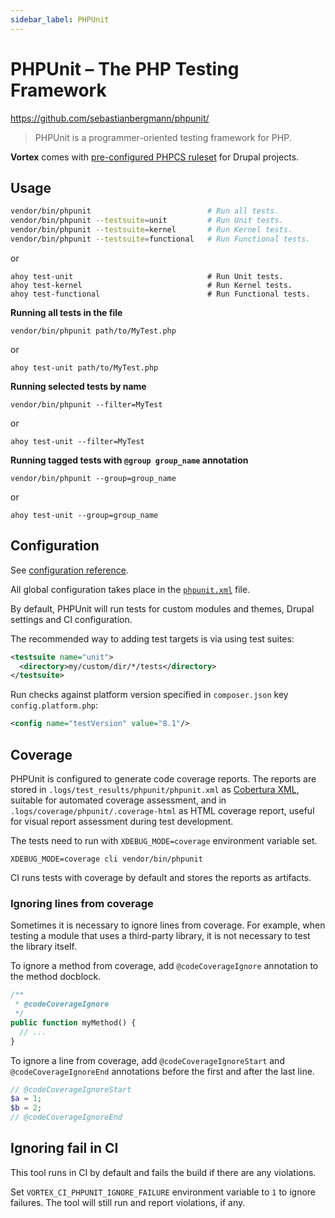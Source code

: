 ```yaml
---
sidebar_label: PHPUnit
---
```


# PHPUnit – The PHP Testing Framework

https://github.com/sebastianbergmann/phpunit/

> PHPUnit is a programmer-oriented testing framework for PHP.

**Vortex** comes with [pre-configured PHPCS ruleset](https://github.com/drevops/scaffold/blob/develop/phpunit.xml) for Drupal projects.

## Usage

```bash
vendor/bin/phpunit                          # Run all tests.
vendor/bin/phpunit --testsuite=unit         # Run Unit tests.
vendor/bin/phpunit --testsuite=kernel       # Run Kernel tests.
vendor/bin/phpunit --testsuite=functional   # Run Functional tests.
```
or
```shell
ahoy test-unit                              # Run Unit tests.
ahoy test-kernel                            # Run Kernel tests.
ahoy test-functional                        # Run Functional tests.

```

**Running all tests in the file**

```shell
vendor/bin/phpunit path/to/MyTest.php
```
or
```shell
ahoy test-unit path/to/MyTest.php
```

**Running selected tests by name**

```shell
vendor/bin/phpunit --filter=MyTest
```
or
```shell
ahoy test-unit --filter=MyTest
```

**Running tagged tests with `@group group_name` annotation**

```shell
vendor/bin/phpunit --group=group_name
```
or
```shell
ahoy test-unit --group=group_name
```

## Configuration

See [configuration reference](https://docs.phpunit.de/en/10.4/configuration.html).

All global configuration takes place in the [`phpunit.xml`](https://github.com/drevops/scaffold/blob/develop/phpunit.xml) file.

By default, PHPUnit will run tests for custom modules and themes, Drupal
settings and CI configuration.

The recommended way to adding test targets is via using test suites:

```xml
<testsuite name="unit">
  <directory>my/custom/dir/*/tests</directory>
</testsuite>

```

Run checks against platform version specified in `composer.json` key `config.platform.php`:
```xml
<config name="testVersion" value="8.1"/>
```

## Coverage

PHPUnit is configured to generate code coverage reports. The reports are stored
in `.logs/test_results/phpunit/phpunit.xml`
as [Cobertura XML](https://cobertura.github.io/cobertura/), suitable for
automated coverage assessment, and in `.logs/coverage/phpunit/.coverage-html` as
HTML coverage report, useful for visual report assessment during test
development.

The tests need to run with `XDEBUG_MODE=coverage` environment variable set.

```shell
XDEBUG_MODE=coverage cli vendor/bin/phpunit
```

CI runs tests with coverage by default and stores the reports as artifacts.

### Ignoring lines from coverage

Sometimes it is necessary to ignore lines from coverage. For example, when
testing a module that uses a third-party library, it is not necessary to test
the library itself.

To ignore a method from coverage, add `@codeCoverageIgnore` annotation to the
method docblock.

```php
/**
 * @codeCoverageIgnore
 */
public function myMethod() {
  // ...
}
```

To ignore a line from coverage, add `@codeCoverageIgnoreStart` and
`@codeCoverageIgnoreEnd` annotations before the first and after the last line.

```php
// @codeCoverageIgnoreStart
$a = 1;
$b = 2;
// @codeCoverageIgnoreEnd
```

## Ignoring fail in CI

This tool runs in CI by default and fails the build if there are any violations.

Set `VORTEX_CI_PHPUNIT_IGNORE_FAILURE` environment variable to `1` to ignore
failures. The tool will still run and report violations, if any.

